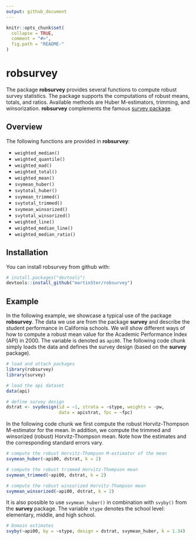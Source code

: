 ```yaml
---
output: github_document
---
```


<!-- README.md is generated from README.Rmd. Please edit that file -->

```r
knitr::opts_chunk$set(
  collapse = TRUE,
  comment = "#>",
  fig.path = "README-"
)
```

# robsurvey

The package **robsurvey** provides several functions to compute robust survey statistics. The package supports the computations of robust means, totals, and ratios. Available methods are Huber M-estimators, trimming, and winsorization. **robsurvey** complements the famous [survey package](https://cran.r-project.org/web/packages/survey/index.html).

## Overview

The following functions are provided in **robsurvey**:

* `weighted_median()` 
* `weighted_quantile()`
* `weighted_mad()`
* `weighted_total()`
* `weighted_mean()`
* `svymean_huber()`
* `svytotal_huber()`
* `svymean_trimmed()`
* `svytotal_trimmed()`
* `svymean_winsorized()`
* `svytotal_winsorized()`
* `weighted_line()`
* `weighted_median_line()`
* `weighted_median_ratio()`

## Installation

You can install robsurvey from github with:

```r
# install.packages("devtools")
devtools::install_github("martinSter/robsurvey")
```

## Example

In the following example, we showcase a typical use of the package **robsurvey**. The data we use are from the package **survey** and describe the student performance in California schools. We will show different ways of how to compute a robust mean value for the Academic Performance Index (API) in 2000. The variable is denoted as `api00`. The following code chunk simply loads the data and defines the survey design (based on the **survey** package).

```r
# load and attach packages
library(robsurvey)
library(survey)

# load the api dataset
data(api)

# define survey design
dstrat <- svydesign(id = ~1, strata = ~stype, weights = ~pw, 
                    data = apistrat, fpc = ~fpc)
```

In the following code chunk we first compute the robust Horvitz-Thompson M-estimator for the mean. In addition, we compute the trimmed and winsorized (robust) Horvitz-Thompson mean. Note how the estimates and the corresponding standard errors vary.

```r
# compute the robust Horvitz-Thompson M-estimator of the mean
svymean_huber(~api00, dstrat, k = 2)

# compute the robust trimmed Horvitz-Thompson mean
svymean_trimmed(~api00, dstrat, k = 2)

# compute the robust winsorized Horvitz-Thompson mean
svymean_winsorized(~api00, dstrat, k = 2)
```

It is also possible to use `svymean_huber()` in combination with `svyby()` from the **survey** package. The variable `stype` denotes the school level: elementary, middle, and high school.

```r
# Domain estimates
svyby(~api00, by = ~stype, design = dstrat, svymean_huber, k = 1.34)
```

